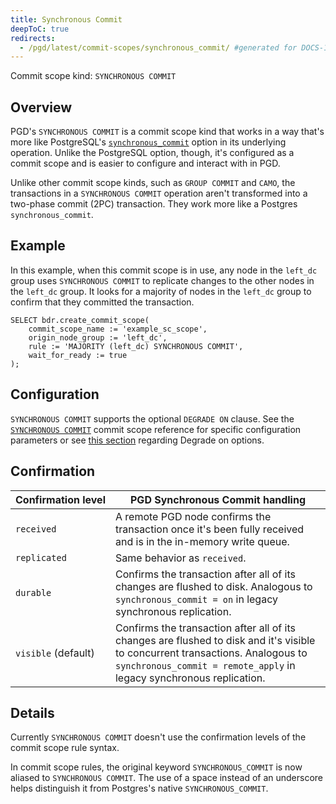 ```yaml
---
title: Synchronous Commit
deepToC: true
redirects:
  - /pgd/latest/commit-scopes/synchronous_commit/ #generated for DOCS-1247-PGD-6.0-Docs
---
```


Commit scope kind: `SYNCHRONOUS COMMIT`

## Overview

PGD's `SYNCHRONOUS COMMIT` is a commit scope kind that works in a way that's more like PostgreSQL's [`synchronous_commit`](https://www.postgresql.org/docs/current/runtime-config-wal.html#GUC-SYNCHRONOUS-COMMIT) option in its underlying operation. Unlike the PostgreSQL option, though, it's configured as a commit scope and is easier to configure and interact with in PGD. 

Unlike other commit scope kinds, such as `GROUP COMMIT` and `CAMO`, the transactions in a `SYNCHRONOUS COMMIT` operation aren't transformed into a two-phase commit (2PC) transaction. They work more like a Postgres `synchronous_commit`.

## Example

In this example, when this commit scope is in use, any node in the `left_dc` group uses `SYNCHRONOUS COMMIT` to replicate changes to the other nodes in the `left_dc` group. It looks for a majority of nodes in the `left_dc` group to confirm that they committed the transaction.

```
SELECT bdr.create_commit_scope(
    commit_scope_name := 'example_sc_scope',
    origin_node_group := 'left_dc',
    rule := 'MAJORITY (left_dc) SYNCHRONOUS COMMIT',
    wait_for_ready := true
);
```

## Configuration

`SYNCHRONOUS COMMIT` supports the optional `DEGRADE ON` clause. See the [`SYNCHRONOUS COMMIT`](/pgd/6/reference/tables-views-functions/commit-scopes/#synchronous-commit) commit scope reference for specific configuration parameters or see [this section](degrading) regarding Degrade on options.

## Confirmation

   Confirmation&nbsp;level    | PGD Synchronous Commit handling
-------------------------|-------------------------------
 `received`              | A remote PGD node confirms the transaction once it's been fully received and is in the in-memory write queue.
 `replicated`            | Same behavior as `received`.
 `durable`               | Confirms the transaction after all of its changes are flushed to disk. Analogous to `synchronous_commit = on` in legacy synchronous replication.
 `visible` (default)     | Confirms the transaction after all of its changes are flushed to disk and it's visible to concurrent transactions. Analogous to `synchronous_commit = remote_apply` in legacy synchronous replication.

## Details

Currently `SYNCHRONOUS COMMIT` doesn't use the confirmation levels of the commit scope rule syntax.

In commit scope rules, the original keyword `SYNCHRONOUS_COMMIT` is now aliased to `SYNCHRONOUS COMMIT`. The use of a space instead of an underscore helps distinguish it from Postgres's native `SYNCHRONOUS_COMMIT`.

